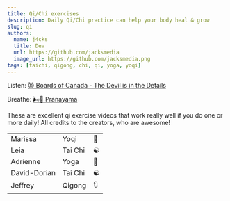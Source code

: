 ```yaml
---
title: Qi/Chi exercises
description: Daily Qi/Chi practice can help your body heal & grow
slug: qi
authors:
  name: j4cks
  title: Dev
  url: https://github.com/jacksmedia
  image_url: https://github.com/jacksmedia.png
tags: [taichi, qigong, chi, qi, yoga, yoqi]
---
```


<!-- Custom component -->

Listen:
[😈 Boards of Canada - The Devil is in the Details](https://www.youtube.com/watch?v=N2jNdHnOsG8)

Breathe:
[🌬🦮 Pranayama](https://youtu.be/Ba0fweKUwIc?si=LljtiMSWdmXoi54_&t=37)


<Timecalc />

These are excellent qi exercise videos that work really well if you do one or more daily!
All credits to the creators, who are awesome!


<table>
  <tr className='mediumaquamarine'>
    <td>Marissa</td>
    <td>Yoqi</td>
    <td>🪷</td>
  </tr>

  <tr className='lemonchiffon'>
    <td>Leia</td>
    <td>Tai Chi</td>
    <td>☯️</td>
  </tr>

  <tr className='cornflowerblue'>
    <td>Adrienne</td>
    <td>Yoga</td>
    <td>🧘</td>
  </tr>

  <tr className='palegreen'>
    <td>David-Dorian</td>
    <td>Tai Chi</td>
    <td>☯️</td>
  </tr>

  <tr className='orchid'>
    <td>Jeffrey</td>
    <td>Qigong</td>
    <td>🔃</td>
  </tr>

</table>
